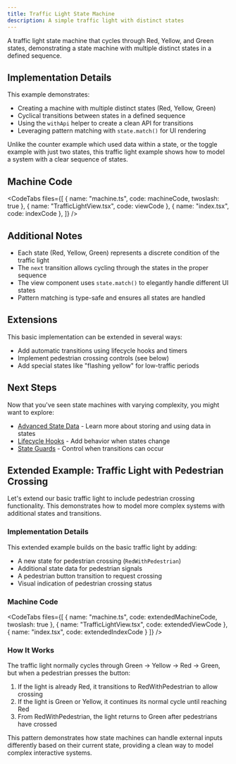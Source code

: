 ```yaml
---
title: Traffic Light State Machine
description: A simple traffic light with distinct states
---
```



A traffic light state machine that cycles through Red, Yellow, and Green states, demonstrating a state machine with multiple distinct states in a defined sequence.

<div className="not-content">
  <TrafficLightExample client:visible />
</div>

## Implementation Details

This example demonstrates:

- Creating a machine with multiple distinct states (Red, Yellow, Green)
- Cyclical transitions between states in a defined sequence
- Using the `withApi` helper to create a clean API for transitions
- Leveraging pattern matching with `state.match()` for UI rendering

Unlike the counter example which used data within a state, or the toggle example with just two states, this traffic light example shows how to model a system with a clear sequence of states.

## Machine Code

<CodeTabs files={[
  { name: "machine.ts", code: machineCode, twoslash: true },
  { name: "TrafficLightView.tsx", code: viewCode },
  { name: "index.tsx", code: indexCode },
  ]} />

## Additional Notes

- Each state (Red, Yellow, Green) represents a discrete condition of the traffic light
- The `next` transition allows cycling through the states in the proper sequence
- The view component uses `state.match()` to elegantly handle different UI states
- Pattern matching is type-safe and ensures all states are handled

## Extensions

This basic implementation can be extended in several ways:

- Add automatic transitions using lifecycle hooks and timers
- Implement pedestrian crossing controls (see below)
- Add special states like "flashing yellow" for low-traffic periods

## Next Steps

Now that you've seen state machines with varying complexity, you might want to explore:

- [Advanced State Data](/guides/state-data) - Learn more about storing and using data in states
- [Lifecycle Hooks](/guides/lifecycle) - Add behavior when states change
- [State Guards](/guides/guards) - Control when transitions can occur

## Extended Example: Traffic Light with Pedestrian Crossing


Let's extend our basic traffic light to include pedestrian crossing functionality. This demonstrates how to model more complex systems with additional states and transitions.

<div className="not-content">
  <ExtendedTrafficLightExample client:visible />
</div>

### Implementation Details

This extended example builds on the basic traffic light by adding:

- A new state for pedestrian crossing (`RedWithPedestrian`)
- Additional state data for pedestrian signals
- A pedestrian button transition to request crossing
- Visual indication of pedestrian crossing status

### Machine Code

<CodeTabs files={[
  { name: "machine.ts", code: extendedMachineCode, twoslash: true },
  { name: "TrafficLightView.tsx", code: extendedViewCode },
  { name: "index.tsx", code: extendedIndexCode }
  ]} />

### How It Works

The traffic light normally cycles through Green → Yellow → Red → Green, but when a pedestrian presses the button:

1. If the light is already Red, it transitions to RedWithPedestrian to allow crossing
2. If the light is Green or Yellow, it continues its normal cycle until reaching Red
3. From RedWithPedestrian, the light returns to Green after pedestrians have crossed

This pattern demonstrates how state machines can handle external inputs differently based on their current state, providing a clean way to model complex interactive systems.
